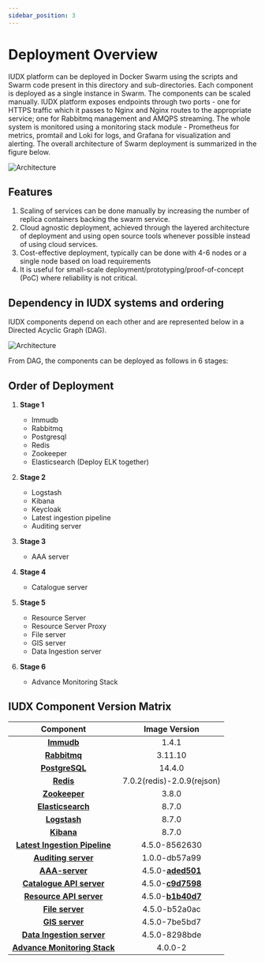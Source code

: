 ```yaml
---
sidebar_position: 3
---
```


# Deployment Overview

IUDX platform can be deployed in Docker Swarm using the scripts and Swarm code present in this directory and sub-directories. Each component is deployed as a single instance in Swarm. The components can be scaled manually. IUDX platform exposes endpoints through two ports - one for HTTPS traffic which it passes to Nginx and Nginx routes to the appropriate service; one for Rabbitmq management and AMQPS streaming. The whole system is monitored using a monitoring stack module - Prometheus for metrics, promtail and Loki for logs, and Grafana for visualization and alerting. The overall architecture of Swarm deployment is summarized in the figure below.

![Architecture](../../../resources/auth/Overview-Deloyment-IUDX-Swarm.png)<br/>

## Features

1. Scaling of services can be done manually by increasing the number of replica containers backing the swarm service.
2. Cloud agnostic deployment, achieved through the layered architecture of deployment and using open source tools whenever possible instead of using cloud services.
3. Cost-effective deployment, typically can be done with 4-6 nodes or a single node based on load requirements
4. It is useful for small-scale deployment/prototyping/proof-of-concept (PoC) where reliability is not critical.

## Dependency in IUDX systems and ordering

IUDX components depend on each other and are represented below in a Directed Acyclic Graph (DAG).

![Architecture](../../../resources/auth/IUDX-Dependency-Graph.png)<br/>

From DAG, the components can be deployed as follows in 6 stages:

## Order of Deployment

1. **Stage 1**
    - Immudb
    - Rabbitmq
    - Postgresql
    - Redis
    - Zookeeper
    - Elasticsearch (Deploy ELK together)

2. **Stage 2**
    - Logstash
    - Kibana
    - Keycloak
    - Latest ingestion pipeline
    - Auditing server

3. **Stage 3**
    - AAA server

4. **Stage 4**
    - Catalogue server

5. **Stage 5**
    - Resource Server
    - Resource Server Proxy
    - File server
    - GIS server
    - Data Ingestion server

6. **Stage 6**
    - Advance Monitoring Stack

## IUDX Component Version Matrix


| Component                 | Image Version  |
|:---------------------------:|:----------------:|
| **[Immudb](./IUDX%20Component%20Installation/Immudb.md)**                    | 1.4.1          |
| **[Rabbitmq](./IUDX%20Component%20Installation/RabbitMQ.md)**                  | 3.11.10        |
| **[PostgreSQL](./IUDX%20Component%20Installation/RabbitMQ.md)**                | 14.4.0         |
| **[Redis](./IUDX%20Component%20Installation/Redis.md)**                     | 7.0.2(redis)-2.0.9(rejson) |
| **[Zookeeper](./IUDX%20Component%20Installation/Zookeeper.md)**                 | 3.8.0          |
| **[Elasticsearch](./IUDX%20Component%20Installation/ELK%20stack.md)**             | 8.7.0          |
| **[Logstash](./IUDX%20Component%20Installation/ELK%20stack.md)**                  | 8.7.0          |
| **[Kibana](./IUDX%20Component%20Installation/ELK%20stack.md)**                    | 8.7.0          |
| **[Latest Ingestion Pipeline](./IUDX%20Component%20Installation/Latest-Ingestion-Pipeline.md)** | 4.5.0-8562630  |
| **[Auditing server](./IUDX%20Component%20Installation/Auditing%20Server.md)**           | 1.0.0-db57a99  |
| **[AAA-server](./IUDX%20Component%20Installation/AAA%20Server.md)**                | 4.5.0-**[aded501](https://github.com/datakaveri/iudx-aaa-server/pkgs/container/aaa-depl/96914619?tag=4.5.0-aded501)**  |
| **[Catalogue API server](./IUDX%20Component%20Installation/Catalogue-Server.md)**      | 4.5.0-**[c9d7598](https://github.com/datakaveri/iudx-catalogue-server/pkgs/container/cat-prod/105131185?tag=4.5.0-c9d7598)**  |
| **[Resource API server](./IUDX%20Component%20Installation/Resource-Server.md)**       | 4.5.0-**[b1b40d7](https://github.com/datakaveri/iudx-resource-server/pkgs/container/rs-depl/104998888?tag=4.5.0-b1b40d7)**  |
| **[File server](./IUDX%20Component%20Installation/File%20Server.md)**               | 4.5.0-b52a0ac  |
| **[GIS server](./IUDX%20Component%20Installation/GIS-Server.md)**                | 4.5.0-7be5bd7  |
| **[Data Ingestion server](./IUDX%20Component%20Installation/Data-%20Ingestion%20Server.md)**     | 4.5.0-8298bde  |
| **[Advance Monitoring Stack](./IUDX%20Component%20Installation/Advance%20Monitoring%20Stack.md)**   | 4.0.0-2        |


